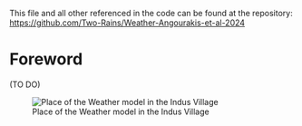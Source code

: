 This file and all other referenced in the code can be found at the repository: <https://github.com/Two-Rains/Weather-Angourakis-et-al-2024>

# Foreword

(TO DO)

![Place of the Weather model in the Indus Village](Fig1_diagram/RoadMapSoFar_2022-06.png)
